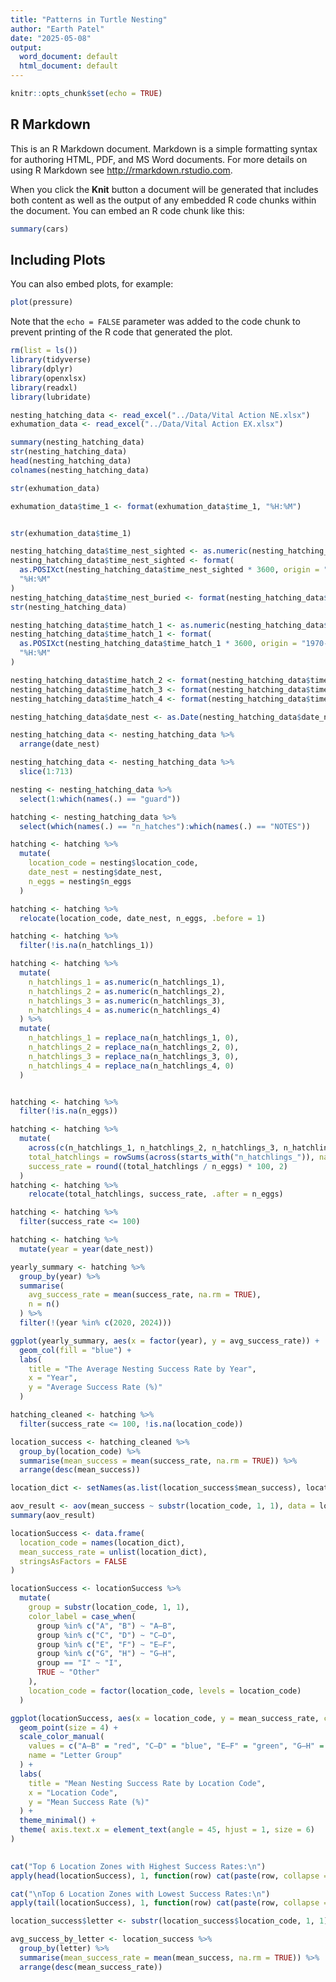 ```yaml
---
title: "Patterns in Turtle Nesting"
author: "Earth Patel"
date: "2025-05-08"
output:
  word_document: default
  html_document: default
---
```


```r
knitr::opts_chunk$set(echo = TRUE)
```

## R Markdown

This is an R Markdown document. Markdown is a simple formatting syntax for authoring HTML, PDF, and MS Word documents. For more details on using R Markdown see <http://rmarkdown.rstudio.com>.

When you click the **Knit** button a document will be generated that includes both content as well as the output of any embedded R code chunks within the document. You can embed an R code chunk like this:

```r
summary(cars)
```

## Including Plots

You can also embed plots, for example:

```r
plot(pressure)
```

Note that the `echo = FALSE` parameter was added to the code chunk to prevent printing of the R code that generated the plot.

```r
rm(list = ls())
library(tidyverse)
library(dplyr)
library(openxlsx)
library(readxl)
library(lubridate) 

```

```r
nesting_hatching_data <- read_excel("../Data/Vital Action NE.xlsx")
exhumation_data <- read_excel("../Data/Vital Action EX.xlsx")

```

```r

summary(nesting_hatching_data)
str(nesting_hatching_data)
head(nesting_hatching_data) 
colnames(nesting_hatching_data)


```
```r
str(exhumation_data)

exhumation_data$time_1 <- format(exhumation_data$time_1, "%H:%M")


str(exhumation_data$time_1)

```

```r
nesting_hatching_data$time_nest_sighted <- as.numeric(nesting_hatching_data$time_nest_sighted) * 24
nesting_hatching_data$time_nest_sighted <- format(
  as.POSIXct(nesting_hatching_data$time_nest_sighted * 3600, origin = "1970-01-01", tz = "UTC"),
  "%H:%M"
)
nesting_hatching_data$time_nest_buried <- format(nesting_hatching_data$time_nest_buried, "%H:%M")
str(nesting_hatching_data)

nesting_hatching_data$time_hatch_1 <- as.numeric(nesting_hatching_data$time_hatch_1)
nesting_hatching_data$time_hatch_1 <- format(
  as.POSIXct(nesting_hatching_data$time_hatch_1 * 3600, origin = "1970-01-01", tz = "UTC"),
  "%H:%M"
)

nesting_hatching_data$time_hatch_2 <- format(nesting_hatching_data$time_hatch_2, "%H:%M")
nesting_hatching_data$time_hatch_3 <- format(nesting_hatching_data$time_hatch_3, "%H:%M")
nesting_hatching_data$time_hatch_4 <- format(nesting_hatching_data$time_hatch_4, "%H:%M")


```

```r

nesting_hatching_data$date_nest <- as.Date(nesting_hatching_data$date_nest)

nesting_hatching_data <- nesting_hatching_data %>%
  arrange(date_nest)

```

```r

nesting_hatching_data <- nesting_hatching_data %>%
  slice(1:713)
```

```r
nesting <- nesting_hatching_data %>%
  select(1:which(names(.) == "guard"))

hatching <- nesting_hatching_data %>%
  select(which(names(.) == "n_hatches"):which(names(.) == "NOTES"))

hatching <- hatching %>%
  mutate(
    location_code = nesting$location_code,
    date_nest = nesting$date_nest,
    n_eggs = nesting$n_eggs
  )

hatching <- hatching %>%
  relocate(location_code, date_nest, n_eggs, .before = 1)

```

```r

hatching <- hatching %>%
  filter(!is.na(n_hatchlings_1))

```

```r

hatching <- hatching %>%
  mutate(
    n_hatchlings_1 = as.numeric(n_hatchlings_1),
    n_hatchlings_2 = as.numeric(n_hatchlings_2),
    n_hatchlings_3 = as.numeric(n_hatchlings_3),
    n_hatchlings_4 = as.numeric(n_hatchlings_4)
  ) %>%
  mutate(
    n_hatchlings_1 = replace_na(n_hatchlings_1, 0),
    n_hatchlings_2 = replace_na(n_hatchlings_2, 0),
    n_hatchlings_3 = replace_na(n_hatchlings_3, 0),
    n_hatchlings_4 = replace_na(n_hatchlings_4, 0)
  )


hatching <- hatching %>%
  filter(!is.na(n_eggs))

hatching <- hatching %>%
  mutate(
    across(c(n_hatchlings_1, n_hatchlings_2, n_hatchlings_3, n_hatchlings_4, n_eggs), as.numeric),
    total_hatchlings = rowSums(across(starts_with("n_hatchlings_")), na.rm = TRUE),
    success_rate = round((total_hatchlings / n_eggs) * 100, 2) 
  )
hatching <- hatching %>%
    relocate(total_hatchlings, success_rate, .after = n_eggs)

hatching <- hatching %>%
  filter(success_rate <= 100)
```

```r
hatching <- hatching %>%
  mutate(year = year(date_nest))

yearly_summary <- hatching %>%
  group_by(year) %>%
  summarise(
    avg_success_rate = mean(success_rate, na.rm = TRUE),
    n = n()
  ) %>%
  filter(!(year %in% c(2020, 2024)))

ggplot(yearly_summary, aes(x = factor(year), y = avg_success_rate)) +
  geom_col(fill = "blue") +
  labs(
    title = "The Average Nesting Success Rate by Year",
    x = "Year",
    y = "Average Success Rate (%)"
  ) 

```

```r
hatching_cleaned <- hatching %>%
  filter(success_rate <= 100, !is.na(location_code))

location_success <- hatching_cleaned %>%
  group_by(location_code) %>%
  summarise(mean_success = mean(success_rate, na.rm = TRUE)) %>%
  arrange(desc(mean_success))

location_dict <- setNames(as.list(location_success$mean_success), location_success$location_code)

aov_result <- aov(mean_success ~ substr(location_code, 1, 1), data = location_success)
summary(aov_result)


```


```r

locationSuccess <- data.frame(
  location_code = names(location_dict),
  mean_success_rate = unlist(location_dict),
  stringsAsFactors = FALSE
)

locationSuccess <- locationSuccess %>%
  mutate(
    group = substr(location_code, 1, 1),
    color_label = case_when(
      group %in% c("A", "B") ~ "A–B",
      group %in% c("C", "D") ~ "C–D",
      group %in% c("E", "F") ~ "E–F",
      group %in% c("G", "H") ~ "G–H",
      group == "I" ~ "I",
      TRUE ~ "Other"
    ),
    location_code = factor(location_code, levels = location_code)
  )

ggplot(locationSuccess, aes(x = location_code, y = mean_success_rate, color = color_label)) +
  geom_point(size = 4) +
  scale_color_manual(
    values = c("A–B" = "red", "C–D" = "blue", "E–F" = "green", "G–H" = "purple", "I" = "orange", "Other" = "gray"),
    name = "Letter Group"
  ) +
  labs(
    title = "Mean Nesting Success Rate by Location Code",
    x = "Location Code",
    y = "Mean Success Rate (%)"
  ) +
  theme_minimal() +
  theme( axis.text.x = element_text(angle = 45, hjust = 1, size = 6)  
)
 

```

```r

cat("Top 6 Location Zones with Highest Success Rates:\n")
apply(head(locationSuccess), 1, function(row) cat(paste(row, collapse = " | "), "\n"))

cat("\nTop 6 Location Zones with Lowest Success Rates:\n")
apply(tail(locationSuccess), 1, function(row) cat(paste(row, collapse = " | "), "\n"))


```
```r
location_success$letter <- substr(location_success$location_code, 1, 1)

avg_success_by_letter <- location_success %>%
  group_by(letter) %>%
  summarise(mean_success_rate = mean(mean_success, na.rm = TRUE)) %>%
  arrange(desc(mean_success_rate))
```

